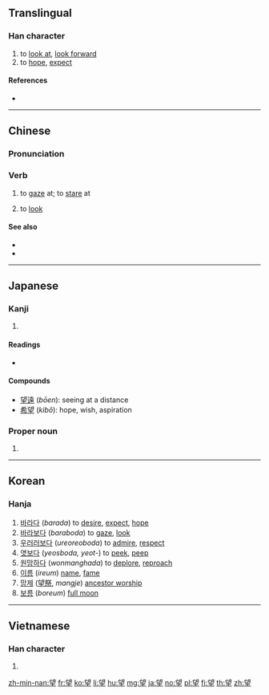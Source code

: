 {{also|朢}}
{{character info/new}}
==Translingual==

===Han character===
{{Han char|rn=74|rad=月|as=07|sn=11|four=07104|canj=YBHG,YBMG|ids=⿱⿰亡月王}}

# to [[look at]], [[look forward]]
# to [[hope]], [[expect]]

====References====
* {{Han ref|kx=0505.290|dkj=14368|dj=0884.230|hdz=32080.020|uh=671B|ud=26395|bh=B1E6|bd=45542}}

----

==Chinese==
{{zh-forms}}

===Pronunciation===
{{zh-pron
|m=wàng
|c=mong6
|h=pfs=mong
|mn=bāng/bōng
|mc=y
|oc=y
|ma=
|cat=v
}}

===Verb===
{{zh-verb}}

# to [[gaze]] at; to [[stare]] at
#: {{zh-x|舉-頭 望 明月，低頭 思 故鄉。|I raise my head to '''gaze''' at the bright moon and bow my head to think of my hometown.|CL|ref='''Tang Dynasty''', {{l|zh|w:zh:李白|李白}} ({{w|Li Bai}}), {{l|zh|w:zh:靜夜思|靜夜思}} ("{{w|Quiet Night Thought}}")}}
# {{lb|zh|Cantonese}} to [[look]]
#: {{zh-x|我 望 嚟 望 去 都 望 唔 到{dou3-2} 喎{wo3}！|I kept '''looking''' but I still can't '''see''' it!|C}}
#: {{zh-x|望 下{haa5} 嗰度！|'''Look''' over there!|C}}

====See also====
* {{zh-l|看|to see; to look at}}
* {{zh-l|見|to see}}

----

==Japanese==

===Kanji===
{{ja-kanji|grade=4|rs=月07}}

# {{defn|lang=ja|sort=月07}}

====Readings====
* {{ja-readings|goon=[[もう]] (mō)|kanon=[[ぼう]] (bō)|kun=[[のぞむ]] (nozomu), [[のぞみ]] (nozomi), [[もち]] (mochi)}}

====Compounds====
* [[望遠]] (''bōen''): seeing at a distance
* [[希望]] (''kibō''): hope, wish, aspiration

===Proper noun===
{{ja-pos|のぞむ|proper}}

# {{given name|male|lang=ja|sort=のぞむ}}

----

==Korean==

===Hanja===
{{ko-hanja|hangeul=망|eumhun=|rv=mang|mr=mang|y=mang}}

# [[바라다]] (''barada'') to [[desire]], [[expect]], [[hope]]
# [[바라보다]] (''baraboda'') to [[gaze]], [[look]]
# [[우러러보다]] (''ureoreoboda'') to [[admire]], [[respect]]
# [[엿보다]] (''yeosboda, yeot-'') to [[peek]], [[peep]]
# [[원망하다]] (''wonmanghada'') to [[deplore]], [[reproach]]
# [[이름]] (''ireum'') [[name]], [[fame]]
# [[망제]] ([[望祭]], ''mangje'') [[ancestor worship]]
# [[보름]] (''boreum'') [[full moon]]

----

==Vietnamese==

===Han character===
{{vi-hantu|[[vọng]]|rs=月07}}

# {{defn|lang=vi|sort=月07}}

[[zh-min-nan:望]]
[[fr:望]]
[[ko:望]]
[[li:望]]
[[hu:望]]
[[mg:望]]
[[ja:望]]
[[no:望]]
[[pl:望]]
[[fi:望]]
[[th:望]]
[[zh:望]]